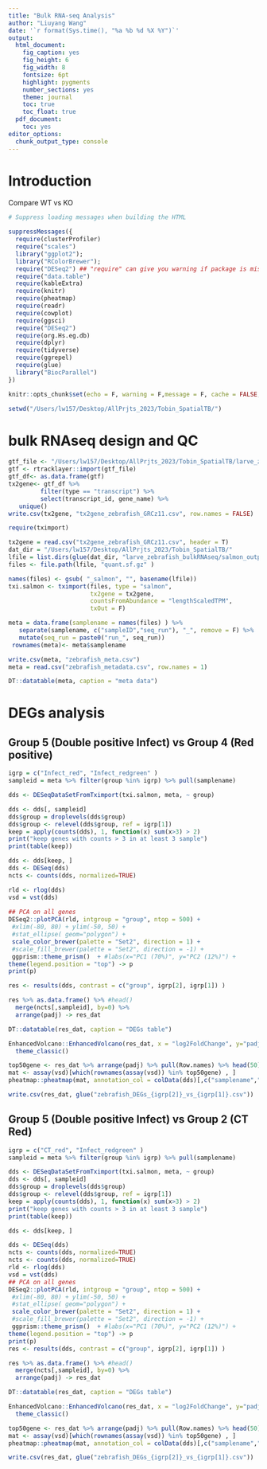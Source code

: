 ```yaml
---
title: "Bulk RNA-seq Analysis"
author: "Liuyang Wang"
date: '`r format(Sys.time(), "%a %b %d %X %Y")`'
output:
  html_document:
    fig_caption: yes
    fig_height: 6
    fig_width: 8
    fontsize: 6pt
    highlight: pygments
    number_sections: yes
    theme: journal
    toc: true
    toc_float: true
  pdf_document:
    toc: yes
editor_options: 
  chunk_output_type: console
---
```


# Introduction

Compare WT vs KO

```r
# Suppress loading messages when building the HTML

suppressMessages({
  require(clusterProfiler)
  require("scales")
  library("ggplot2");
  library("RColorBrewer");
  require("DESeq2") ## "require" can give you warning if package is missing, but "library" will not 
  require("data.table")
  require(kableExtra)
  require(knitr)
  require(pheatmap)
  require(readr)
  require(cowplot)
  require(ggsci)
  require("DESeq2")  
  require(org.Hs.eg.db)
  require(dplyr)
  require(tidyverse)
  require(ggrepel)
  require(glue)
  library("BiocParallel")
})

knitr::opts_chunk$set(echo = F, warning = F,message = F, cache = FALSE,fig.align='center', fig.width=8, fig.height=6 )

setwd("/Users/lw157/Desktop/AllPrjts_2023/Tobin_SpatialTB/")
```


# bulk RNAseq design and QC
```r
gtf_file <- "/Users/lw157/Desktop/AllPrjts_2023/Tobin_SpatialTB/larve_zebrafish_bulkRNAseq/salmon_output/genes.gtf.gz"
gtf <- rtracklayer::import(gtf_file)
gtf_df<- as.data.frame(gtf)
tx2gene<- gtf_df %>%
         filter(type == "transcript") %>%
         select(transcript_id, gene_name) %>% 
   unique()
write.csv(tx2gene, "tx2gene_zebrafish_GRCz11.csv", row.names = FALSE)
```

```r
require(tximport)

tx2gene = read.csv("tx2gene_zebrafish_GRCz11.csv", header = T)
dat_dir = "/Users/lw157/Desktop/AllPrjts_2023/Tobin_SpatialTB/"
lfile = list.dirs(glue(dat_dir, "larve_zebrafish_bulkRNAseq/salmon_output/"),   full.names = TRUE, recursive = F)
files <- file.path(lfile, "quant.sf.gz" )

names(files) <- gsub( "_salmon", "", basename(lfile))
txi.salmon <- tximport(files, type = "salmon", 
                       tx2gene = tx2gene,
                       countsFromAbundance = "lengthScaledTPM", 
                       txOut = F)

meta = data.frame(samplename = names(files) ) %>%
   separate(samplename, c("sampleID","seq_run"), "_", remove = F) %>% 
   mutate(seq_run = paste0("run_", seq_run))
 rownames(meta)<- meta$samplename

write.csv(meta, "zebrafish_meta.csv")
meta = read.csv("zebrafish_metadata.csv", row.names = 1)

DT::datatable(meta, caption = "meta data")
```


# DEGs analysis
## Group 5 (Double positive Infect) vs Group 4 (Red positive)
```r

igrp = c("Infect_red", "Infect_redgreen" )
sampleid = meta %>% filter(group %in% igrp) %>% pull(samplename)

dds <- DESeqDataSetFromTximport(txi.salmon, meta, ~ group)

dds <- dds[, sampleid]
dds$group = droplevels(dds$group)
dds$group <- relevel(dds$group, ref = igrp[1])
keep = apply(counts(dds), 1, function(x) sum(x>3) > 2) 
print("keep genes with counts > 3 in at least 3 sample")
print(table(keep))

dds <- dds[keep, ]
dds <- DESeq(dds)
ncts <- counts(dds, normalized=TRUE)

rld <- rlog(dds)
vsd = vst(dds)
             
## PCA on all genes
DESeq2::plotPCA(rld, intgroup = "group", ntop = 500) +
 #xlim(-80, 80) + ylim(-50, 50) +
 #stat_ellipse( geom="polygon") +
 scale_color_brewer(palette = "Set2", direction = 1) +
 #scale_fill_brewer(palette = "Set2", direction = -1) +
 ggprism::theme_prism()  + #labs(x="PC1 (70%)", y="PC2 (12%)") +
theme(legend.position = "top") -> p
print(p)

res <- results(dds, contrast = c("group", igrp[2], igrp[1]) )

res %>% as.data.frame() %>% #head()
  merge(ncts[,sampleid], by=0) %>% 
  arrange(padj) -> res_dat

DT::datatable(res_dat, caption = "DEGs table")

EnhancedVolcano::EnhancedVolcano(res_dat, x = "log2FoldChange", y="padj", lab = res_dat$Row.names,pCutoff = 0.05) +
  theme_classic()

top50gene <- res_dat %>% arrange(padj) %>% pull(Row.names) %>% head(50)
mat <- assay(vsd)[which(rownames(assay(vsd)) %in% top50gene) , ]
pheatmap::pheatmap(mat, annotation_col = colData(dds)[,c("samplename","group")] %>% as.data.frame(), main = "top 50 genes", scale = "row",cluster_rows = TRUE,cluster_cols = FALSE, colorRampPalette(alpha(brewer.pal(n = 7, name = "YlOrBr"), alpha=0.9))(50)) 

write.csv(res_dat, glue("zebrafish_DEGs_{igrp[2]}_vs_{igrp[1]}.csv"))

```


## Group 5 (Double positive Infect) vs Group 2 (CT Red)
```r

igrp = c("CT_red", "Infect_redgreen" )
sampleid = meta %>% filter(group %in% igrp) %>% pull(samplename)

dds <- DESeqDataSetFromTximport(txi.salmon, meta, ~ group)
dds <- dds[, sampleid]
dds$group = droplevels(dds$group)
dds$group <- relevel(dds$group, ref = igrp[1])
keep = apply(counts(dds), 1, function(x) sum(x>3) > 2) 
print("keep genes with counts > 3 in at least 3 sample")
print(table(keep))

dds <- dds[keep, ]

dds <- DESeq(dds)
ncts <- counts(dds, normalized=TRUE)
ncts <- counts(dds, normalized=TRUE)
rld <- rlog(dds)
vsd = vst(dds)
## PCA on all genes
DESeq2::plotPCA(rld, intgroup = "group", ntop = 500) +
 #xlim(-80, 80) + ylim(-50, 50) +
 #stat_ellipse( geom="polygon") +
 scale_color_brewer(palette = "Set2", direction = 1) +
 #scale_fill_brewer(palette = "Set2", direction = -1) +
 ggprism::theme_prism()  + #labs(x="PC1 (70%)", y="PC2 (12%)") +
theme(legend.position = "top") -> p
print(p)
res <- results(dds, contrast = c("group", igrp[2], igrp[1]) )

res %>% as.data.frame() %>% #head()
  merge(ncts[,sampleid], by=0) %>% 
  arrange(padj) -> res_dat

DT::datatable(res_dat, caption = "DEGs table")

EnhancedVolcano::EnhancedVolcano(res_dat, x = "log2FoldChange", y="padj", lab = res_dat$Row.names,pCutoff = 0.05) +
  theme_classic()

top50gene <- res_dat %>% arrange(padj) %>% pull(Row.names) %>% head(50)
mat <- assay(vsd)[which(rownames(assay(vsd)) %in% top50gene) , ]
pheatmap::pheatmap(mat, annotation_col = colData(dds)[,c("samplename","group")] %>% as.data.frame(), main = "top 50 genes", scale = "row",cluster_rows = TRUE,cluster_cols = FALSE, colorRampPalette(alpha(brewer.pal(n = 7, name = "YlOrBr"), alpha=0.9))(50)) 

write.csv(res_dat, glue("zebrafish_DEGs_{igrp[2]}_vs_{igrp[1]}.csv"))

```


